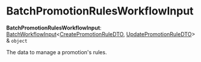 
# BatchPromotionRulesWorkflowInput

 **BatchPromotionRulesWorkflowInput**: [BatchWorkflowInput](../../../types/CommonTypes/types/types.CommonTypes.BatchWorkflowInput/page.mdx)&#60;[CreatePromotionRuleDTO](../../../promotion/interfaces/promotion.CreatePromotionRuleDTO/page.mdx), [UpdatePromotionRuleDTO](../../../promotion/interfaces/promotion.UpdatePromotionRuleDTO/page.mdx)&#62; & `object`

The data to manage a promotion's rules.
